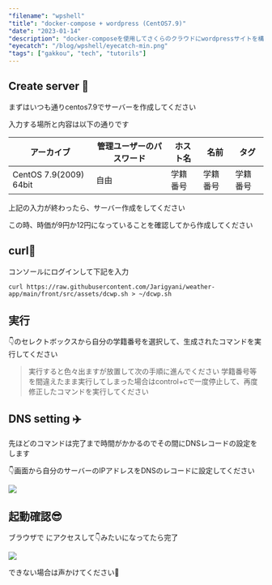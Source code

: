 ```yaml
---
"filename": "wpshell"
"title": "docker-compose + wordpress (CentOS7.9)"
"date": "2023-01-14"
"description": "docker-composeを使用してさくらのクラウドにwordpressサイトを構築する手順書です"
"eyecatch": "/blog/wpshell/eyecatch-min.png"
"tags": ["gakkou", "tech", "tutorils"]
---
```


## Create server 🍭
まずはいつも通りcentos7.9でサーバーを作成してください

入力する場所と内容は以下の通りです

|アーカイブ|管理ユーザーのパスワード|ホスト名|名前|タグ|
| - | - | - | - | - |
|CentOS 7.9(2009) 64bit|自由|学籍番号|学籍番号|学籍番号|

上記の入力が終わったら、サーバー作成をしてください

この時、時価が9円か12円になっていることを確認してから作成してください

## curl🐶
コンソールにログインして下記を入力

``` shell
curl https://raw.githubusercontent.com/Jarigyani/weather-app/main/front/src/assets/dcwp.sh > ~/dcwp.sh
```

## 実行

👇のセレクトボックスから自分の学籍番号を選択して、生成されたコマンドを実行してください

<Wpshell />

> 実行すると色々出ますが放置して次の手順に進んでください
> 学籍番号等を間違えたまま実行してしまった場合はcontrol+cで一度停止して、再度修正したコマンドを実行してください

## DNS setting ✈️
先ほどのコマンドは完了まで時間がかかるのでその間にDNSレコードの設定をします

👇画面から自分のサーバーのIPアドレスをDNSのレコードに設定してください

![](/blog/wpshell/1-min.png)


## 起動確認😎
ブラウザで <Wpshell2 /> にアクセスして👇みたいになってたら完了

![](/blog/wpshell/2-min.png)

できない場合は声かけてください🙏
